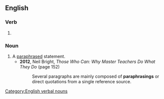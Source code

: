 ==English==

===Verb===
{{head|en|present participle}}

# {{present participle of|paraphrase|lang=en|nocat=1}}

===Noun===
{{en-noun}}

# A [[paraphrase]]d statement.
#* '''2012''', Neil Bright, ''Those Who Can: Why Master Teachers Do What They Do'' (page 152)
#*: Several paragraphs are mainly composed of '''paraphrasings''' or direct quotations from a single reference source.
[[Category:English verbal nouns]]